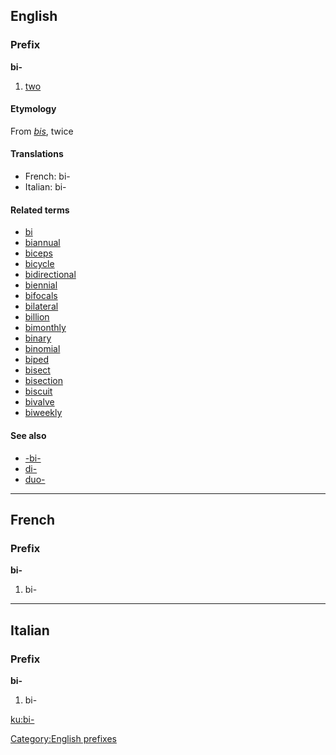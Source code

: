 ==English==
===Prefix===
[[Category:English prefixes]]
'''bi-'''
#[[two]]

====Etymology====
From {{L.}} ''[[bis]]'', twice

====Translations====
*French: bi-
*Italian: bi-

====Related terms====
*[[bi]]
*[[biannual]]
*[[biceps]]
*[[bicycle]]
*[[bidirectional]]
*[[biennial]]
*[[bifocals]]
*[[bilateral]]
*[[billion]]
*[[bimonthly]]
*[[binary]]
*[[binomial]]
*[[biped]]
*[[bisect]]
*[[bisection]]
*[[biscuit]]
*[[bivalve]]
*[[biweekly]]

====See also====
*[[-bi-]]<!--affix in chemistry-->
*[[di-]]
*[[duo-]]

----
==French==
===Prefix===
'''bi-'''

#bi-

----
==Italian==
===Prefix===
'''bi-'''

#bi-

[[ku:bi-]]